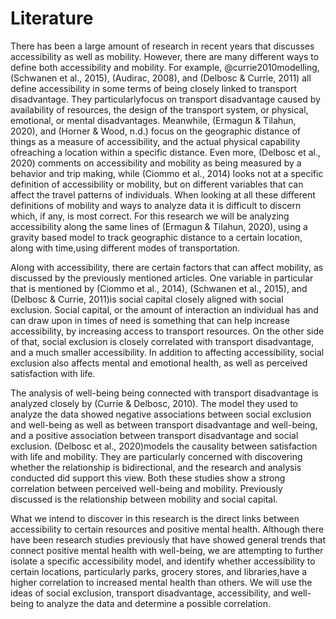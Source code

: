 # Literature

There has been a large amount of research in recent years that discusses accessibility as well as mobility. However, there are many different ways to define both accessibility and mobility. For example, 
@currie2010modelling, (Schwanen et al., 2015), (Audirac, 2008), and (Delbosc & Currie, 2011) all define accessibility in some terms of being closely linked to transport disadvantage. They particularlyfocus on transport disadvantage caused by availability of resources, the design of the transport system, or physical, emotional, or mental disadvantages. Meanwhile, (Ermagun & Tilahun, 2020), and (Horner & Wood, n.d.) focus on the geographic distance of things as a measure of accessibility, and the actual physical capability ofreaching a location within a specific distance. Even more, (Delbosc et al., 2020) comments on accessibility and mobility as being measured by a behavior and trip making, while (Ciommo et al., 2014) looks not at a specific definition of accessibility or mobility, but on different variables that can affect the travel patterns of individuals. When looking at all these different definitions of mobility and ways to analyze data it is difficult to discern which, if any, is most correct. For this research we will be analyzing accessibility along the same lines of (Ermagun & Tilahun, 2020), using a gravity based model to track geographic distance to a certain location, along with time,using different modes of transportation. 

Along with accessibility, there are certain factors that can affect mobility, as discussed by the previously mentioned articles. One variable in particular that is mentioned by (Ciommo et al., 2014), (Schwanen et al., 2015), and (Delbosc & Currie, 2011)is social capital closely aligned with social exclusion. Social capital, or the amount of interaction an individual has and can draw upon in times of need is something that can help increase accessibility, by increasing access to transport resources. On the other side of that, social exclusion is closely correlated with transport disadvantage, and a much smaller accessibility. In addition to affecting accessibility, social exclusion also affects mental and emotional health, as well as perceived satisfaction with life. 

The analysis of well-being being connected with transport disadvantage is analyzed closely by (Currie & Delbosc, 2010). The model they used to analyze the data showed negative associations between social exclusion and well-being as well as between transport disadvantage and well-being, and a positive association between transport disadvantage and social exclusion. (Delbosc et al., 2020)models the causality between satisfaction with life and mobility. They are particularly concerned with discovering whether the relationship is bidirectional, and the research and analysis conducted did support this view. Both these studies show a strong correlation between perceived well-being and mobility. Previously discussed is the relationship between mobility and social capital. 

What we intend to discover in this research is the direct links between accessibility to certain resources and positive mental health. Although there have been research studies previously that have showed general trends that connect positive mental health with well-being, we are attempting to further isolate a specific accessibility model, and identify whether accessibility to certain locations, particularly parks, grocery stores, and libraries,have a higher 
correlation to increased mental health than others. We will use the ideas of social exclusion, transport disadvantage, accessibility, and well-being to analyze the data and determine a possible correlation. 
